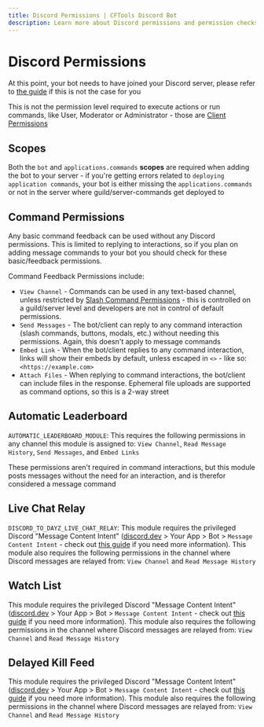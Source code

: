 ```yaml
---
title: Discord Permissions | CFTools Discord Bot
description: Learn more about Discord permissions and permission checks
---
```



# Discord Permissions

<Callout>At this point, your bot needs to have joined your Discord server, please refer to [the guide](/docs/discord-create-application#add-to-server) if this is not the case for you</Callout>

<Callout type="info">This is not the permission level required to execute actions or run commands, like User, Moderator or Administrator - those are [Client Permissions](/docs/cftools-discord-bot/client-permissions)</Callout>

## Scopes

Both the `bot` and `applications.commands` **scopes** are required when adding the bot to your server - if you're getting errors related to `deploying application commands`, your bot is either missing the `applications.commands` or not in the server where guild/server-commands get deployed to

## Command Permissions

Any basic command feedback can be used without any Discord permissions. This is limited to replying to interactions, so if you plan on adding message commands to your bot you should check for these basic/feedback permissions.

Command Feedback Permissions include:

- `View Channel` - Commands can be used in any text-based channel, unless restricted by [Slash Command Permissions](https://discord.com/blog/slash-commands-permissions-discord-apps-bots) - this is controlled on a guild/server level and developers are not in control of default permissions.
- `Send Messages` - The bot/client can reply to any command interaction (slash commands, buttons, modals, etc.) without needing this permissions. Again, this doesn't apply to message commands
- `Embed Link` - When the bot/client replies to any command interaction, links will show their embeds by default, unless escaped in `<>` - like so: `<https://example.com>`
- `Attach Files` - When replying to command interactions, the bot/client can include files in the response. Ephemeral file uploads are supported as command options, so this is a 2-way street

## Automatic Leaderboard

`AUTOMATIC_LEADERBOARD_MODULE`: This requires the following permissions in any channel this module is assigned to: `View Channel`, `Read Message History`, `Send Messages`, and `Embed Links`

These permissions aren't required in command interactions, but this module posts messages without the need for an interaction, and is therefor considered a message command

## Live Chat Relay

`DISCORD_TO_DAYZ_LIVE_CHAT_RELAY`: This module requires the privileged Discord "Message Content Intent" ([discord.dev](https://discord.com/developers/applications) > Your App > Bot > `Message Content Intent` - check out [this guide](/docs/discord-create-application#intents) if you need more information). This module also requires the following permissions in the channel where Discord messages are relayed from: `View Channel` and `Read Message History`

## Watch List

This module requires the privileged Discord "Message Content Intent" ([discord.dev](https://discord.com/developers/applications) > Your App > Bot > `Message Content Intent` - check out [this guide](/docs/discord-create-application#intents) if you need more information). This module also requires the following permissions in the channel where Discord messages are relayed from: `View Channel` and `Read Message History`

## Delayed Kill Feed

This module requires the privileged Discord "Message Content Intent" ([discord.dev](https://discord.com/developers/applications) > Your App > Bot > `Message Content Intent` - check out [this guide](/docs/discord-create-application#intents) if you need more information). This module also requires the following permissions in the channel where Discord messages are relayed from: `View Channel` and `Read Message History`
